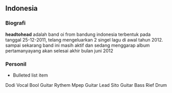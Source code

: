 ==Indonesia==
===Biografi===
'''headtohead'''
adalah band oi from bandung indonesia terbentuk pada tanggal 25-12-2011,
telang mengeluarkan 2 singel lagu di awal tahun 2012.
sampai sekarang band ini masih aktif dan sedang menggarap album pertamanyayang akan selesai akhir bulan juni 2012
===Personil===
* Bulleted list item
Dodi  Vocal
Bool  Guitar Rythem
Mpep  Guitar Lead
Sito  Guitar Bass
Rief  Drum